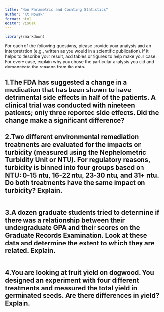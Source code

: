 ```yaml
---
title: "Non Parametric and Counting Statistics"
author: "Kt Nowak"
format: html
editor: visual
---
```

```r

library(rmarkdown)

```
For each of the following questions, please provide your analysis and an interpretation (e.g., written as you would in a scientific publication).  If it helps to describe your result, add tables or figures to help make your case. For every case, explain why you chose the particular analysis you did and demonstrate the reasons from the data.

## 1.The FDA has suggested a change in a medication that has been shown to have detrimental side effects in half of the patients.  A clinical trial was conducted with nineteen patients; only three reported side effects.  Did the change make a significant difference?  


## 2.Two different environmental remediation treatments are evaluated for the impacts on turbidity (measured using the Nephelometric Turbidity Unit or NTU).  For regulatory reasons, turbidity is binned into four groups based on NTU: 0-15 ntu, 16-22 ntu, 23-30 ntu, and 31+ ntu.  Do both treatments have the same impact on turbidity?  Explain.
```r
```
## 3.A dozen graduate students tried to determine if there was a relationship between their undergraduate GPA and their scores on the Graduate Records Examination.  Look at these data and determine the extent to which they are related.  Explain.
```r
```
## 4.You are looking at fruit yield on dogwood.  You designed an experiment with four different treatments and measured the total yield in germinated seeds.  Are there differences in yield?  Explain.
```r
```



